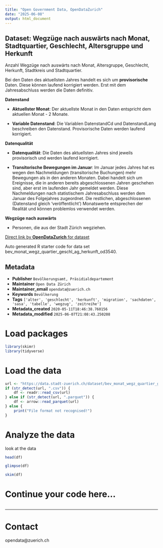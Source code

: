 ```yaml
---
title: "Open Government Data, OpenDataZurich"
date: "2025-06-08"
output: html_document
---
```


## Dataset: Wegzüge nach auswärts nach Monat, Stadtquartier, Geschlecht, Altersgruppe und Herkunft


Anzahl Wegzüge nach auswärts nach Monat, Altersgruppe, Geschlecht, Herkunft, Stadtkreis und Stadtquartier.

Bei den Daten des aktuellsten Jahres handelt es sich um **provisorische** Daten. Diese können laufend korrigiert werden. Erst mit dem Jahresabschluss werden die Daten definitiv.
 


**Datenstand**

- **Aktuellster Monat**: Der aktuellste Monat in den Daten entspricht dem aktuellen Monat - 2 Monate.

- **Variable Datenstand**: Die Variablen DatenstandCd und DatenstandLang beschreiben den Datenstand. Provisorische Daten werden laufend korrigiert.

 

[]()

**Datenqualität**

- **Datenqualität**: Die Daten des aktuellsten Jahres sind jeweils provisorisch und werden laufend korrigiert.

- **Transitorische Bewegungen im Januar**: Im Januar jedes Jahres hat es wegen den Nachmeldungen (transitorische Buchungen) mehr Bewegungen als in den anderen Monaten. Dabei handelt sich um Ereignisse, die in anderen bereits abgeschlossenen Jahren geschehen sind, aber erst im laufenden Jahr gemeldet werden. 
Diese Nachmeldungen nach statistischem Jahresabschluss werden dem Januar des Folgejahres zugeordnet. 
Die restlichen, abgeschlossenen (Datenstand gleich 'veröffentlicht') Monatswerte entsprechen der Realität und können problemlos verwendet werden.

 

[]()

**Wegzüge nach auswärts**

- Personen, die aus der Stadt Zürich wegziehen.
 

[]()



[Direct link by **OpenDataZurich** for dataset](https://data.stadt-zuerich.ch/dataset/bev_monat_wegz_quartier_geschl_ag_herkunft_od3540)

Auto generated R starter code for data set bev_monat_wegz_quartier_geschl_ag_herkunft_od3540.

## Metadata

- **Publisher** `Bevölkerungsamt, Präsidialdepartement`
- **Maintainer** `Open Data Zürich`
- **Maintainer_email** `opendata@zuerich.ch`
- **Keywords** `Bevölk­erung`
- **Tags** `['alter', 'geschlecht', 'herkunft', 'migration', 'sachdaten', 'sasa', 'tabelle', 'wegzug', 'zeitreihe']`
- **Metadata_created** `2020-05-11T18:46:38.760156`
- **Metadata_modified** `2025-06-07T21:08:43.250208`


# Load packages

```r
library(skimr)
library(tidyverse)
```

# Load the data

```r
url <- "https://data.stadt-zuerich.ch/dataset/bev_monat_wegz_quartier_geschl_ag_herkunft_od3540/download/BEV354OD3540.csv"
if (str_detect(url, ".csv")) {
    df <- readr::read_csv(url)
} else if (str_detect(url, ".parquet")) {
    df <- arrow::read_parquet(url)
} else {
    print("File format not recognised!")
}
```

# Analyze the data

look at the data
```r
head(df)
```

```r
glimpse(df)
```

```r
skim(df)
```

# Continue your code here...

```r

```

------------------------------------------------------------------------

# Contact

opendata@zuerich.ch
